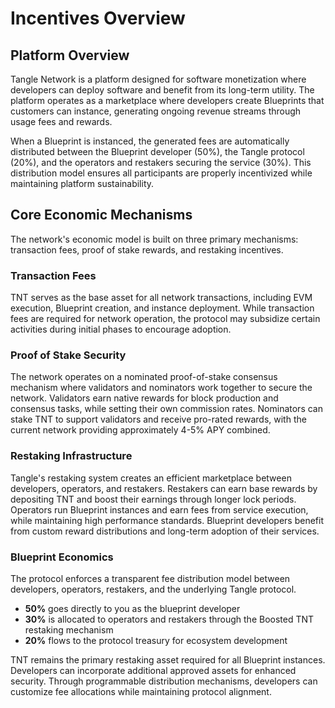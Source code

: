 # Incentives Overview

## Platform Overview

Tangle Network is a platform designed for software monetization where developers can deploy software and benefit from its long-term utility. The platform operates as a marketplace where developers create Blueprints that customers can instance, generating ongoing revenue streams through usage fees and rewards.

When a Blueprint is instanced, the generated fees are automatically distributed between the Blueprint developer (50%), the Tangle protocol (20%), and the operators and restakers securing the service (30%). This distribution model ensures all participants are properly incentivized while maintaining platform sustainability.

## Core Economic Mechanisms

The network's economic model is built on three primary mechanisms: transaction fees, proof of stake rewards, and restaking incentives.

### Transaction Fees

TNT serves as the base asset for all network transactions, including EVM execution, Blueprint creation, and instance deployment. While transaction fees are required for network operation, the protocol may subsidize certain activities during initial phases to encourage adoption.

### Proof of Stake Security

The network operates on a nominated proof-of-stake consensus mechanism where validators and nominators work together to secure the network. Validators earn native rewards for block production and consensus tasks, while setting their own commission rates. Nominators can stake TNT to support validators and receive pro-rated rewards, with the current network providing approximately 4-5% APY combined.

### Restaking Infrastructure

Tangle's restaking system creates an efficient marketplace between developers, operators, and restakers. Restakers can earn base rewards by depositing TNT and boost their earnings through longer lock periods. Operators run Blueprint instances and earn fees from service execution, while maintaining high performance standards. Blueprint developers benefit from custom reward distributions and long-term adoption of their services.

### Blueprint Economics

The protocol enforces a transparent fee distribution model between developers, operators, restakers, and the underlying Tangle protocol.

- **50%** goes directly to you as the blueprint developer
- **30%** is allocated to operators and restakers through the Boosted TNT restaking mechanism
- **20%** flows to the protocol treasury for ecosystem development

TNT remains the primary restaking asset required for all Blueprint instances. Developers can incorporate additional approved assets for enhanced security. Through programmable distribution mechanisms, developers can customize fee allocations while maintaining protocol alignment.
